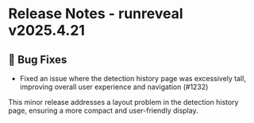 # Release Notes - runreveal v2025.4.21

## 🐛 Bug Fixes

- Fixed an issue where the detection history page was excessively tall, improving overall user experience and navigation (#1232)

This minor release addresses a layout problem in the detection history page, ensuring a more compact and user-friendly display.
